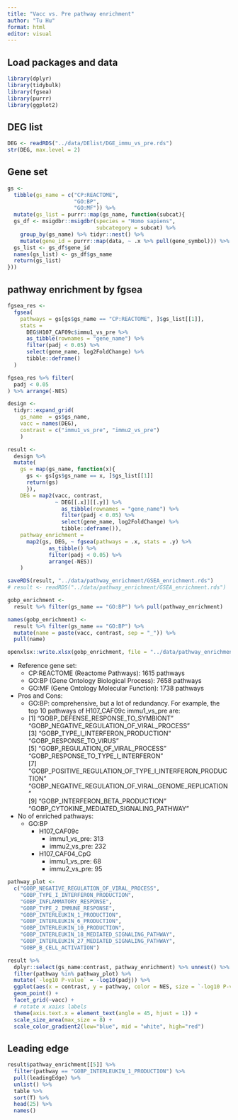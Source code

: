 ```yaml
---
title: "Vacc vs. Pre pathway enrichment"
author: "Tu Hu"
format: html
editor: visual
---
```


## Load packages and data

```r
library(dplyr)
library(tidybulk)
library(fgsea)
library(purrr)
library(ggplot2)
```

## DEG list

```r
DEG <- readRDS("../data/DElist/DGE_immu_vs_pre.rds")
str(DEG, max.level = 2)
```

## Gene set

```r
gs <- 
  tibble(gs_name = c("CP:REACTOME", 
                     "GO:BP", 
                     "GO:MF")) %>% 
  mutate(gs_list = purrr::map(gs_name, function(subcat){
  gs_df <- msigdbr::msigdbr(species = "Homo sapiens", 
                            subcategory = subcat) %>% 
    group_by(gs_name) %>% tidyr::nest() %>% 
    mutate(gene_id = purrr::map(data, ~ .x %>% pull(gene_symbol))) %>% select(-data)
  gs_list <- gs_df$gene_id
  names(gs_list) <- gs_df$gs_name
  return(gs_list)
}))
```

## pathway enrichment by fgsea

```r
fgsea_res <- 
  fgsea(
    pathways = gs[gs$gs_name == "CP:REACTOME", ]$gs_list[[1]],
    stats = 
      DEG$H107_CAF09c$immu1_vs_pre %>% 
      as_tibble(rownames = "gene_name") %>% 
      filter(padj < 0.05) %>% 
      select(gene_name, log2FoldChange) %>% 
      tibble::deframe()
  )

fgsea_res %>% filter(
  padj < 0.05
) %>% arrange(-NES)
```

```r
design <- 
  tidyr::expand_grid(
    gs_name  = gs$gs_name, 
    vacc = names(DEG),
    contrast = c("immu1_vs_pre", "immu2_vs_pre")
    )

result <- 
  design %>% 
  mutate(
    gs = map(gs_name, function(x){
      gs <- gs[gs$gs_name == x, ]$gs_list[[1]]
      return(gs)
      }),
    DEG = map2(vacc, contrast, 
               ~ DEG[[.x]][[.y]] %>% 
                 as_tibble(rownames = "gene_name") %>% 
                 filter(padj < 0.05) %>% 
                 select(gene_name, log2FoldChange) %>% 
                 tibble::deframe()),
    pathway_enrichment =
      map2(gs, DEG, ~ fgsea(pathways = .x, stats = .y) %>% 
             as_tibble() %>% 
             filter(padj < 0.05) %>% 
             arrange(-NES)) 
    )

saveRDS(result, "../data/pathway_enrichment/GSEA_enrichment.rds")
# result <- readRDS("../data/pathway_enrichment/GSEA_enrichment.rds")

gobp_enrichment <- 
  result %>% filter(gs_name == "GO:BP") %>% pull(pathway_enrichment)

names(gobp_enrichment) <- 
  result %>% filter(gs_name == "GO:BP") %>% 
  mutate(name = paste(vacc, contrast, sep = "_")) %>% 
  pull(name)

openxlsx::write.xlsx(gobp_enrichment, file = "../data/pathway_enrichment/GSEA_enrichment_gobp.xlsx")
```

* Reference gene set:
  * CP:REACTOME (Reactome Pathways): 1615 pathways
  * GO:BP (Gene Ontology Biological Process): 7658 pathways
  * GO:MF (Gene Ontology Molecular Function): 1738 pathways
  
* Pros and Cons:
  * GO:BP: comprehensive, but a lot of redundancy. For example, the top 10 pathways of H107_CAF09c immu1_vs_pre are:
  *  [1] "GOBP_DEFENSE_RESPONSE_TO_SYMBIONT"                        "GOBP_NEGATIVE_REGULATION_OF_VIRAL_PROCESS"               
 [3] "GOBP_TYPE_I_INTERFERON_PRODUCTION"                        "GOBP_RESPONSE_TO_VIRUS"                                  
 [5] "GOBP_REGULATION_OF_VIRAL_PROCESS"                         "GOBP_RESPONSE_TO_TYPE_I_INTERFERON"                      
 [7] "GOBP_POSITIVE_REGULATION_OF_TYPE_I_INTERFERON_PRODUCTION" "GOBP_NEGATIVE_REGULATION_OF_VIRAL_GENOME_REPLICATION"    
 [9] "GOBP_INTERFERON_BETA_PRODUCTION"                          "GOBP_CYTOKINE_MEDIATED_SIGNALING_PATHWAY"
 
* No of enriched pathways:
  * GO:BP
    * H107_CAF09c
      * immu1_vs_pre: 313
      * immu2_vs_pre: 232
    * H107_CAF04_CpG
      * immu1_vs_pre: 68
      * immu2_vs_pre: 95

```r
pathway_plot <- 
  c("GOBP_NEGATIVE_REGULATION_OF_VIRAL_PROCESS",
    "GOBP_TYPE_I_INTERFERON_PRODUCTION",
    "GOBP_INFLAMMATORY_RESPONSE",
    "GOBP_TYPE_2_IMMUNE_RESPONSE",
    "GOBP_INTERLEUKIN_1_PRODUCTION",
    "GOBP_INTERLEUKIN_6_PRODUCTION",
    "GOBP_INTERLEUKIN_10_PRODUCTION",
    "GOBP_INTERLEUKIN_18_MEDIATED_SIGNALING_PATHWAY",
    "GOBP_INTERLEUKIN_27_MEDIATED_SIGNALING_PATHWAY",
    "GOBP_B_CELL_ACTIVATION")

result %>% 
  dplyr::select(gs_name:contrast, pathway_enrichment) %>% unnest() %>% 
  filter(pathway %in% pathway_plot) %>% 
  mutate(`-log10 P-value` = -log10(padj)) %>% 
  ggplot(aes(x = contrast, y = pathway, color = NES, size = `-log10 P-value`)) +
  geom_point() +
  facet_grid(~vacc) +
  # rotate x xaixs labels
  theme(axis.text.x = element_text(angle = 45, hjust = 1)) +
  scale_size_area(max_size = 8) + 
  scale_color_gradient2(low="blue", mid = "white", high="red") 

```


## Leading edge

```r
result$pathway_enrichment[[5]] %>% 
  filter(pathway == "GOBP_INTERLEUKIN_1_PRODUCTION") %>% 
  pull(leadingEdge) %>% 
  unlist() %>% 
  table %>% 
  sort(T) %>% 
  head(25) %>% 
  names()
```





